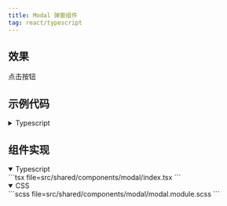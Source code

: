 ```yaml
---
title: Modal 弹窗组件
tag: react/typescript
---
```



## 效果

点击按钮
<ModalExample />

## 示例代码

<details>
  <summary>Typescript</summary>
  ```tsx file=src/example/modal/example.tsx
  ```
</details>

## 组件实现

<details open>
  <summary>Typescript</summary>
  ```tsx file=src/shared/components/modal/index.tsx
  ```
</details>

<details open>
  <summary>CSS</summary>
  ```scss file=src/shared/components/modal/modal.module.scss
  ```
</details>
